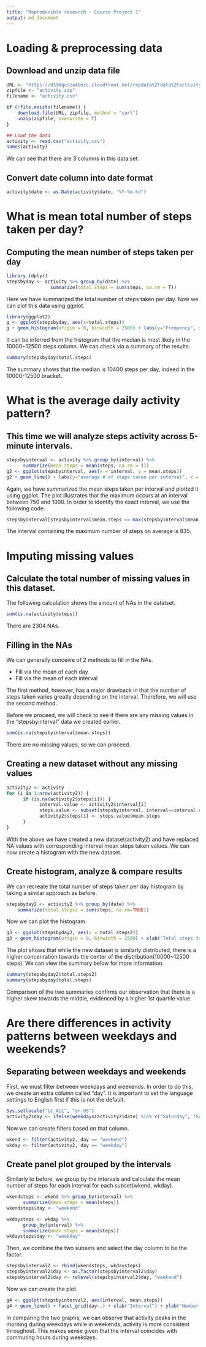```yaml
---
title: "Reproducible research - Course Project 1"
output: md_document
---
```


# Loading & preprocessing data
## Download and unzip data file
```r
URL <- "https://d396qusza40orc.cloudfront.net/repdata%2Fdata%2Factivity.zip"
zipfile <- "activity.zip"
filename <- "activity.csv"

if (!file.exists(filename)) {
    download.file(URL, zipfile, method = "curl")
    unzip(zipfile, overwrite = T)
}
```

```r
## Load the data
activity <- read.csv("activity.csv")
names(activity)
```
We can see that there are 3 columns in this data set.

## Convert date column into date format
```r
activity$date <- as.Date(activity$date, "%Y-%m-%d")
```

# What is mean total number of steps taken per day?
## Computing the mean number of steps taken per day
```r
library (dplyr)
stepsbyday <- activity %>% group_by(date) %>%
                summarize(total.steps = sum(steps, na.rm = T))
```
Here we have summarized the total number of steps taken per day. Now we can plot this data using ggplot.

```r
library(ggplot2)
g <- ggplot(stepsbyday, aes(x=total.steps))
g + geom_histogram(origin = 0, binwidth = 2500) + labs(y="Frequency", x="Total steps taken per day")
```

It can be inferred from the histogram that the median is most likely in the 10000~12500 steps column. We can check via a summary of the results.

```r
summary(stepsbyday$total.steps)
```

The summary shows that the median is 10400 steps per day, indeed in the 10000-12500 bracket. 

# What is the average daily activity pattern?
## This time we will analyze steps activity across 5-minute intervals.

```r
stepsbyinterval <- activity %>% group_by(interval) %>%
      summarize(mean.steps = mean(steps, na.rm = T))
g2 <- ggplot(stepsbyinterval, aes(x = interval, y = mean.steps))
g2 + geom_line() + labs(y="average # of steps taken per interval", x = "interval")
```

Again, we have summarized the mean steps taken per interval and plotted it using ggplot. The plot illustrates that the maximum occurs at an interval between 750 and 1000. In order to identify the exact interval, we use the following code.

``` r
stepsbyinterval[stepsbyinterval$mean.steps == max(stepsbyinterval$mean.steps), ]
```

The interval containing the maximum number of steps on average is 835.

# Imputing missing values
## Calculate the total number of missing values in this dataset.

The following calculation shows the amount of NAs in the datatset.

``` r
sum(is.na(activity$steps))
```

There are 2304 NAs.

## Filling in the NAs

We can generally conceive of 2 methods to fill in the NAs.

- Fill via the mean of each day
- Fill via the mean of each interval

The first method, however, has a major drawback in that the number of steps taken varies greatly depending on the interval. Therefore, we will use the second method.

Before we proceed, we will check to see if there are any missing values in the "stepsbyinterval" data we created earlier.

``` r
sum(is.na(stepsbyinterval$mean.steps))
```

There are no missing values, so we can proceed. 

## Creating a new dataset without any missing values

```r
activity2 <- activity
for (i in 1:nrow(activity2)) {
      if (is.na(activity2$steps[i])) {
            interval.value <- activity2$interval[i]
            steps.value <- subset(stepsbyinterval, interval==interval.value)
            activity2$steps[i] <- steps.value$mean.steps
      }
}
```

With the above we have created a new dataset(activity2) and have replaced NA values with corresponding interval mean steps taken values. We can now create a histogram with the new dataset.

## Create histogram, analyze & compare results

We can recreate the total number of steps taken per day histogram by taking a similar approach as before. 

```r
stepsbyday2 <- activity2 %>% group_by(date) %>%
    summarize(total.steps2 = sum(steps, na.rm=TRUE))
```

Now we can plot the histogram.

```r
g3 <- ggplot(stepsbyday2, aes(x = total.steps2))
g3 + geom_histogram(origin = 0, binwidth = 2500) + xlab("Total steps taken per day") + ylab("Frequency")
```

The plot shows that while the new dataset is similarly distributed, there is a higher concenration towards the center of the distribution(10000~12500 steps). We can view the summary below for more information.

```r
summary(stepsbyday2$total.steps2)
summary(stepsbyday$total.steps)
```

Comparison of the two summaries confirms our observation that there is a higher skew towards the middle, evidenced by a higher 1st quartile value.

# Are there differences in activity patterns between weekdays and weekends?
## Separating between weekdays and weekends

First, we must filter between weekdays and weekends. In order to do this, we create an extra column called "day". It is important to set the language settings to English first if this is not the default.

``` r
Sys.setlocale("LC_ALL", "en_US")
activity2$day <- ifelse(weekdays(activity2$date) %in% c("Saturday", "Sunday"), "weekend", "weekday")
```

Now we can create filters based on that column.
```r
wkend <- filter(activity2, day == "weekend")
wkday <- filter(activity2, day == "weekday")
```

## Create panel plot grouped by the intervals

Similarly to before, we group by the intervals and calculate the mean number of steps for each interval for each subset(wkend, wkday).

```r
wkendsteps <- wkend %>% group_by(interval) %>%
      summarize(mean.steps = mean(steps)) 
wkendsteps$day <- "weekend"

wkdaysteps <- wkday %>%
      group_by(interval) %>%
      summarize(mean.steps = mean(steps)) 
wkdaysteps$day <- "weekday"
```

Then, we combine the two subsets and select the day column to be the factor.

```r
stepsbyinterval2 <- rbind(wkendsteps, wkdaysteps)
stepsbyinterval2$day <- as.factor(stepsbyinterval2$day)
stepsbyinterval2$day <- relevel(stepsbyinterval2$day, "weekend")
```

Now we can create the plot.

```r
g4 <- ggplot(stepsbyinterval2, aes(interval, mean.steps))
g4 + geom_line() + facet_grid(day~.) + xlab("Interval") + ylab("Number of steps")
```

In comparing the two graphs, we can observe that activity peaks in the morning during weekdays while in weekends, activity is more consistent throughout. This makes sense given that the interval coincides with commuting hours during weekdays.